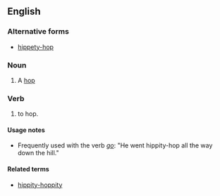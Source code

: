 ==English==

===Alternative forms===
*[[hippety-hop]]

===Noun===
{{en-noun|sg=[[hippity]]-[[hop]]}}

# {{context|childish}} A [[hop]]

===Verb===
{{en-verb|inf=to [[hippity]]-[[hop]]|hippity-hop|p|ing}}

# {{childish}} to hop.

====Usage notes====
* Frequently used with the verb ''[[go]]'': "He went hippity-hop all the way down the hill."

====Related terms====
*[[hippity-hoppity]]